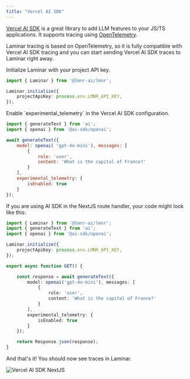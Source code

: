 ```yaml
---
title: "Vercel AI SDK"
---
```



[Vercel AI SDK](https://sdk.vercel.ai/docs/introduction) is a great library to add LLM features to your JS/TS applications. It supports tracing using [OpenTelemetry](https://opentelemetry.io/). 

Laminar tracing is based on OpenTelemetry, so it is fully compatible with Vercel AI SDK tracing and you can start sending Vercel AI SDK traces to Laminar right away.

<Steps>
<Step title="Initialize Laminar">

Initialize Laminar with your project API key.
```typescript Initialize Laminar
import { Laminar } from '@lmnr-ai/lmnr';

Laminar.initialize({
    projectApiKey: process.env.LMNR_API_KEY,
});
```
</Step>
<Step title="Enable Vercel AI SDK tracing">
Enable `experimental_telemetry` in the Vercel AI SDK configuration.

```javascript Generate text {11-13}
import { generateText } from 'ai';
import { openai } from '@ai-sdk/openai';

await generateText({
    model: openai( 'gpt-4o-mini'), messages: [
        {
            role: 'user',
            content: 'What is the capital of France?'
        }
    ],
    experimental_telemetry: {
        isEnabled: true
    }
});
```
</Step>
<Step title="NextJS">
If you are using AI SDK in the NextJS route handler, your code might look like this:

```typescript NextJS
import { Laminar } from '@lmnr-ai/lmnr';
import { generateText } from 'ai';
import { openai } from '@ai-sdk/openai';

Laminar.initialize({
    projectApiKey: process.env.LMNR_API_KEY,
});

export async function GET() {

    const response = await generateText({
        model: openai('gpt-4o-mini'), messages: [
            {
                role: 'user',
                content: 'What is the capital of France?'
            }
        ],
        experimental_telemetry: {
            isEnabled: true
        }
    });

    return Response.json(response);
}
```

And that's it! You should now see traces in Laminar.

<div style={{ border: '1px solid #2B2B30', borderRadius: '8px', overflow: 'hidden' }}>
<img src="/images/traces/vercel-ai-sdk-example.png" alt="Vercel AI SDK NextJS" style={{ margin: '0px' }}/>
</div>
</Step>
</Steps>
